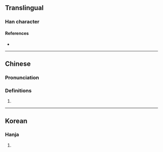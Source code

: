 {{character info}}
==Translingual==

===Han character===
{{Han char|rn=15|rad=冫|as=07|sn=9|four=|canj=IMDL|ids=⿰冫束}}

====References====
* {{Han ref|kx=0132.280|dkj=01650|dj=0296.150|hdz=10297.170|uh=51C1|ud=20929}}

----

==Chinese==
{{zh-forms}}

===Pronunciation===
{{zh-pron
|m=sōu
|c=
|mc=
|oc=
|ma=
|cat=
}}

===Definitions===
{{zh-hanzi}}

# {{rfdef|zh|sort=冫07}}

----

==Korean==

===Hanja===
{{ko-hanja|hangeul=수|rv=su|mr=su}}

# {{rfdef|ko|sort=冫07}}